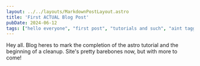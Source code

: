 ```yaml
---
layout: ../../layouts/MarkdownPostLayout.astro
title: 'First ACTUAL Blog Post'
pubDate: 2024-06-12  
tags: ["hello everyone", "first post", "tutorials and such", "aint tagging this stuff again lol"]
---
```


<BlogImage src={postSrc} alt='test image go here'/>


Hey all. Blog heres to mark the completion of the astro tutorial and the beginning of a cleanup. 
Site's pretty barebones now, but with more to come!